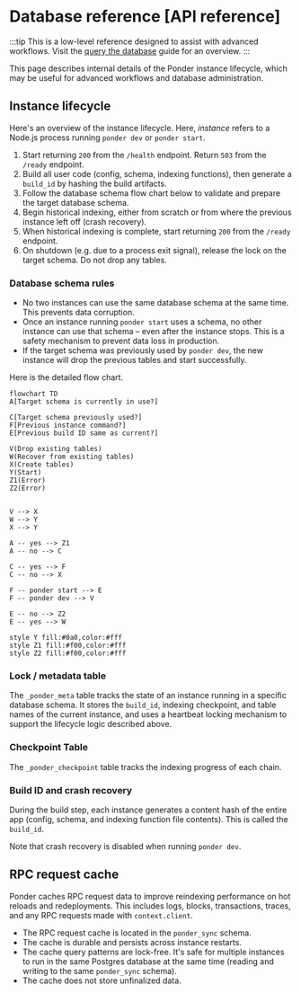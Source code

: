 # Database reference [API reference]

:::tip
  This is a low-level reference designed to assist with advanced workflows. Visit the [query the
  database](/docs/query/direct-sql) guide for an overview.
:::

This page describes internal details of the Ponder instance lifecycle, which may be useful for advanced workflows and database administration.

## Instance lifecycle

Here's an overview of the instance lifecycle. Here, _instance_ refers to a Node.js process running `ponder dev` or `ponder start`.

1. Start returning `200` from the `/health` endpoint. Return `503` from the `/ready` endpoint.
2. Build all user code (config, schema, indexing functions), then generate a `build_id` by hashing the build artifacts.
3. Follow the database schema flow chart below to validate and prepare the target database schema.
4. Begin historical indexing, either from scratch or from where the previous instance left off (crash recovery).
5. When historical indexing is complete, start returning `200` from the `/ready` endpoint.
6. On shutdown (e.g. due to a process exit signal), release the lock on the target schema. Do not drop any tables.

### Database schema rules

- No two instances can use the same database schema at the same time. This prevents data corruption.
- Once an instance running `ponder start` uses a schema, no other instance can use that schema – even after the instance stops. This is a safety mechanism to prevent data loss in production.
- If the target schema was previously used by `ponder dev`, the new instance will drop the previous tables and start successfully.

Here is the detailed flow chart.

```mermaid
flowchart TD
A[Target schema is currently in use?]

C[Target schema previously used?]
F[Previous instance command?]
E[Previous build ID same as current?]

V(Drop existing tables)
W(Recover from existing tables)
X(Create tables)
Y(Start)
Z1(Error)
Z2(Error)


V --> X
W --> Y
X --> Y

A -- yes --> Z1
A -- no --> C

C -- yes --> F
C -- no --> X

F -- ponder start --> E
F -- ponder dev --> V

E -- no --> Z2
E -- yes --> W

style Y fill:#0a0,color:#fff
style Z1 fill:#f00,color:#fff
style Z2 fill:#f00,color:#fff
```

### Lock / metadata table

The `_ponder_meta` table tracks the state of an instance running in a specific database schema. It stores the `build_id`, indexing checkpoint, and table names of the current instance, and uses a heartbeat locking mechanism to support the lifecycle logic described above.

### Checkpoint Table

The `_ponder_checkpoint` table tracks the indexing progress of each chain.

### Build ID and crash recovery

During the build step, each instance generates a content hash of the entire app (config, schema, and indexing function file contents). This is called the `build_id`.

Note that crash recovery is disabled when running `ponder dev`.

## RPC request cache

Ponder caches RPC request data to improve reindexing performance on hot reloads and redeployments. This includes logs, blocks, transactions, traces, and any RPC requests made with `context.client`.

- The RPC request cache is located in the `ponder_sync` schema.
- The cache is durable and persists across instance restarts.
- The cache query patterns are lock-free. It's safe for multiple instances to run in the same Postgres database at the same time (reading and writing to the same `ponder_sync` schema).
- The cache does not store unfinalized data.
